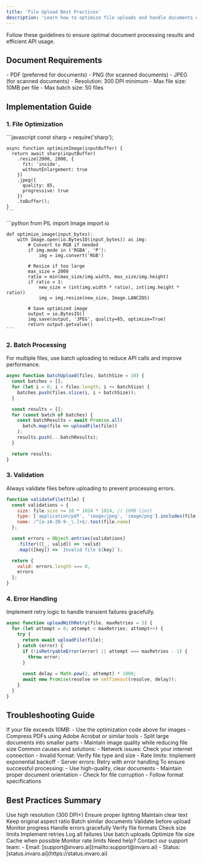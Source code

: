 ```yaml
---
title: 'File Upload Best Practices'
description: 'Learn how to optimize file uploads and handle documents effectively'
---
```


<Note>
  Follow these guidelines to ensure optimal document processing results and efficient API usage.
</Note>

## Document Requirements

<CardGroup cols={2}>
  <Card title="Supported Formats" icon="file">
    - PDF (preferred for documents)
    - PNG (for scanned documents)
    - JPEG (for scanned documents)
  </Card>

  <Card title="File Specifications" icon="gear">
    - Resolution: 300 DPI minimum
    - Max file size: 10MB per file
    - Max batch size: 50 files
  </Card>
</CardGroup>

## Implementation Guide

### 1. File Optimization

<Tabs>
  <Tab title="JavaScript">
    ```javascript
    const sharp = require('sharp');

    async function optimizeImage(inputBuffer) {
      return await sharp(inputBuffer)
        .resize(2000, 2000, {
          fit: 'inside',
          withoutEnlargement: true
        })
        .jpeg({
          quality: 85,
          progressive: true
        })
        .toBuffer();
    }
    ```
  </Tab>
  <Tab title="Python">
    ```python
    from PIL import Image
    import io

    def optimize_image(input_bytes):
        with Image.open(io.BytesIO(input_bytes)) as img:
            # Convert to RGB if needed
            if img.mode in ('RGBA', 'P'):
                img = img.convert('RGB')
            
            # Resize if too large
            max_size = 2000
            ratio = min(max_size/img.width, max_size/img.height)
            if ratio < 1:
                new_size = (int(img.width * ratio), int(img.height * ratio))
                img = img.resize(new_size, Image.LANCZOS)
            
            # Save optimized image
            output = io.BytesIO()
            img.save(output, 'JPEG', quality=85, optimize=True)
            return output.getvalue()
    ```
  </Tab>
</Tabs>

### 2. Batch Processing

<Info>For multiple files, use batch uploading to reduce API calls and improve performance.</Info>

```javascript
async function batchUpload(files, batchSize = 10) {
  const batches = [];
  for (let i = 0; i < files.length; i += batchSize) {
    batches.push(files.slice(i, i + batchSize));
  }

  const results = [];
  for (const batch of batches) {
    const batchResults = await Promise.all(
      batch.map(file => uploadFile(file))
    );
    results.push(...batchResults);
  }

  return results;
}
```

### 3. Validation

<Warning>Always validate files before uploading to prevent processing errors.</Warning>

```javascript
function validateFile(file) {
  const validations = {
    size: file.size <= 10 * 1024 * 1024, // 10MB limit
    type: ['application/pdf', 'image/jpeg', 'image/png'].includes(file.type),
    name: /^[a-zA-Z0-9-_\.]+$/.test(file.name)
  };

  const errors = Object.entries(validations)
    .filter(([_, valid]) => !valid)
    .map(([key]) => `Invalid file ${key}`);

  return {
    valid: errors.length === 0,
    errors
  };
}
```

### 4. Error Handling

<Info>Implement retry logic to handle transient failures gracefully.</Info>

```javascript
async function uploadWithRetry(file, maxRetries = 3) {
  for (let attempt = 0; attempt < maxRetries; attempt++) {
    try {
      return await uploadFile(file);
    } catch (error) {
      if (!isRetryableError(error) || attempt === maxRetries - 1) {
        throw error;
      }
      
      const delay = Math.pow(2, attempt) * 1000;
      await new Promise(resolve => setTimeout(resolve, delay));
    }
  }
}
```

## Troubleshooting Guide

<AccordionGroup>
  <Accordion title="File Size Issues" icon="file-circle-exclamation">
    If your file exceeds 10MB:
    - Use the optimization code above for images
    - Compress PDFs using Adobe Acrobat or similar tools
    - Split large documents into smaller parts
    - Maintain image quality while reducing file size
  </Accordion>

  <Accordion title="Upload Failures" icon="cloud-arrow-up">
    Common causes and solutions:
    - Network issues: Check your internet connection
    - Invalid format: Verify file type and size
    - Rate limits: Implement exponential backoff
    - Server errors: Retry with error handling
  </Accordion>

  <Accordion title="Processing Errors" icon="gears">
    To ensure successful processing:
    - Use high-quality, clear documents
    - Maintain proper document orientation
    - Check for file corruption
    - Follow format specifications
  </Accordion>
</AccordionGroup>

## Best Practices Summary

<CardGroup cols={2}>
  <Card title="Document Quality" icon="image">
    <Check>Use high resolution (300 DPI+)</Check>
    <Check>Ensure proper lighting</Check>
    <Check>Maintain clear text</Check>
    <Check>Keep original aspect ratio</Check>
  </Card>

  <Card title="Upload Strategy" icon="cloud-arrow-up">
    <Check>Batch similar documents</Check>
    <Check>Validate before upload</Check>
    <Check>Monitor progress</Check>
    <Check>Handle errors gracefully</Check>
  </Card>

  <Card title="Error Prevention" icon="shield-check">
    <Check>Verify file formats</Check>
    <Check>Check size limits</Check>
    <Check>Implement retries</Check>
    <Check>Log all failures</Check>
  </Card>

  <Card title="Performance" icon="bolt">
    <Check>Use batch uploads</Check>
    <Check>Optimize file size</Check>
    <Check>Cache when possible</Check>
    <Check>Monitor rate limits</Check>
  </Card>
</CardGroup>

<Note>
  Need help? Contact our support team:
  - Email: [support@invaro.ai](mailto:support@invaro.ai)
  - Status: [status.invaro.ai](https://status.invaro.ai)
</Note> 